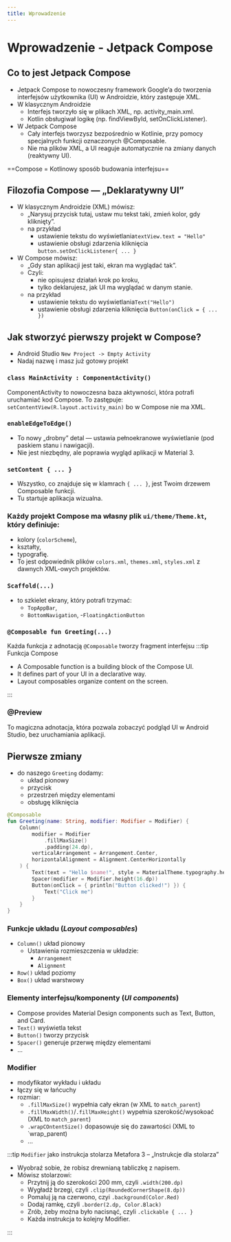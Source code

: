 ```yaml
---
title: Wprowadzenie
---
```


# Wprowadzenie - Jetpack Compose

## Co to jest Jetpack Compose
- Jetpack Compose to nowoczesny framework Google’a do tworzenia interfejsów użytkownika (UI) w Androidzie, który zastępuje XML.
- W klasycznym Androidzie
    - Interfejs tworzyło się w plikach XML, np. activity_main.xml.
    - Kotlin obsługiwał logikę (np. findViewById, setOnClickListener).
- W Jetpack Compose
    - Cały interfejs tworzysz bezpośrednio w Kotlinie, przy pomocy specjalnych funkcji oznaczonych @Composable.
    - Nie ma plików XML, a UI reaguje automatycznie na zmiany danych (reaktywny UI).


==Compose = Kotlinowy sposób budowania interfejsu==

## Filozofia Compose — „Deklaratywny UI”

- W klasycznym Androidzie (XML) mówisz:
    - „Narysuj przycisk tutaj, ustaw mu tekst taki, zmień kolor, gdy kliknięty”.
    - na przykład
        - ustawienie tekstu do wyświetlania`textView.text = "Hello"`
        - ustawienie obsługi zdarzenia kliknięcia `button.setOnClickListener{ ... }`
- W Compose mówisz:
    - „Gdy stan aplikacji jest taki, ekran ma wyglądać tak”.
    - Czyli:
        - nie opisujesz działań krok po kroku,
        - tylko deklarujesz, jak UI ma wyglądać w danym stanie.
    - na przykład
        - ustawienie tekstu do wyświetlania`Text("Hello")`
        - ustawienie obsługi zdarzenia kliknięcia `Button(onClick = { ... })`


## Jak stworzyć pierwszy projekt w Compose?
- Android Studio `New Project -> Empty Activity`
- Nadaj nazwę i masz już gotowy projekt



### `class MainActivity : ComponentActivity()`
ComponentActivity to nowoczesna baza aktywności, która potrafi uruchamiać kod Compose.
To zastępuje:
`setContentView(R.layout.activity_main)`
bo w Compose nie ma XML.

### `enableEdgeToEdge()`
- To nowy „drobny” detal — ustawia pełnoekranowe wyświetlanie (pod paskiem stanu i nawigacji).
- Nie jest niezbędny, ale poprawia wygląd aplikacji w Material 3.


### `setContent { ... }`
- Wszystko, co znajduje się w klamrach `{ ... }`, jest Twoim drzewem Composable funkcji.
- Tu startuje aplikacja wizualna.


### Każdy projekt Compose ma własny plik `ui/theme/Theme.kt`, który definiuje:
- kolory (`colorScheme`),
- kształty,
- typografię.
- To jest odpowiednik plików `colors.xml`, `themes.xml`, `styles.xml` z dawnych XML-owych projektów.

### `Scaffold(...)`
- to szkielet ekrany, który potrafi trzymać:
    - `TopAppBar`,
    - `BottomNavigation`,
    -`FloatingActionButton`


### `@Composable fun Greeting(...)`
Każda funkcja z adnotacją `@Composable` tworzy fragment interfejsu
:::tip Funkcja Compose
- A Composable function is a building block of the Compose UI.
- It defines part of your UI in a declarative way.
- Layout composables organize content on the screen.


:::

### @Preview
To magiczna adnotacja, która pozwala zobaczyć podgląd UI w Android Studio, bez uruchamiania aplikacji.

## Pierwsze zmiany
- do naszego `Greeting` dodamy:
    - układ pionowy
    - przycisk
    - przestrzeń między elementami
    - obsługę kliknięcia

```kotlin
@Composable
fun Greeting(name: String, modifier: Modifier = Modifier) {
    Column(
        modifier = Modifier
            .fillMaxSize()
            .padding(24.dp),
        verticalArrangement = Arrangement.Center,
        horizontalAlignment = Alignment.CenterHorizontally
    ) {
        Text(text = "Hello $name!", style = MaterialTheme.typography.headlineMedium)
        Spacer(modifier = Modifier.height(16.dp))
        Button(onClick = { println("Button clicked!") }) {
            Text("Click me")
        }
    }
}
```
### Funkcje układu (*Layout composables*)
- `Column()` układ pionowy
    - Ustawienia rozmieszczenia w układzie:
        - `Arrangement`
        - `Alignment`
- `Row()` układ poziomy
- `Box()` układ warstwowy

### Elementy  interfejsu/komponenty (*UI components*)
- Compose provides Material Design components such as Text, Button, and Card.
- `Text()` wyświetla tekst
- `Button()` tworzy przycisk
- `Spacer()` generuje przerwę między elementami
- ...

### Modifier
- modyfikator wykładu i układu
- łączy się w łańcuchy
- rozmiar:
    - `.fillMaxSize()` wypełnia cały ekran (w XML to `match_parent`)
    - `.fillMaxWidth()`/`.fillMaxHeight()` wypełnia szerokość/wysokoać (XML to `match_parent`)
    - `.wrapCOntentSize()` dopasowuje się do zawartości (XML to `wrap_parent)
    - ...

:::tip `Modifier` jako instrukcja stolarza
Metafora 3 – „Instrukcje dla stolarza”
- Wyobraź sobie, że robisz drewnianą tabliczkę z napisem.
- Mówisz stolarzowi:
    - Przytnij ją do szerokości 200 mm, czyli  `.width(200.dp)`
    - Wygładź brzegi, czyli  `.clip(RoundedCornerShape(8.dp))`
    - Pomaluj ją na czerwono, czyi `.background(Color.Red)`
    - Dodaj ramkę, czyli `.border(2.dp, Color.Black)`
    - Zrób, żeby można było nacisnąć, czyli `.clickable { ... }`
    - Każda instrukcja to kolejny Modifier.

:::


